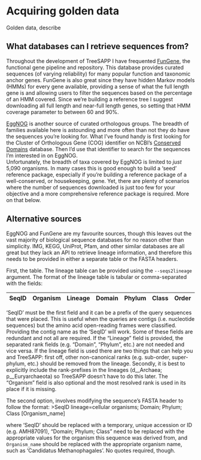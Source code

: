 # Acquiring golden data

Golden data, describe

## What databases can I retrieve sequences from?

Throughout the development of TreeSAPP I have frequented [FunGene](http://fungene.cme.msu.edu/), the functional gene pipeline and repository. This database provides curated sequences (of varying reliability) for many popular function and taxonomic anchor genes. FunGene is also great since they have hidden Markov models (HMMs) for every gene available, providing a sense of what the full length gene is and allowing users to filter the sequences based on the percentage of an HMM covered. Since we're building a reference tree I suggest downloading all full length and near-full length genes, so setting that HMM coverage parameter to between 60 and 90%.

[EggNOG](http://eggnog5.embl.de/#/app/home) is another source of curated orthologous groups. The breadth of families available here is astounding and more often than not they do have the sequences you're looking for. What I've found handy is first looking for the Cluster of Orthologous Gene (COG) identifier on NCBI's [Conserved Domains](https://www.ncbi.nlm.nih.gov/Structure/cdd/cdd.shtml) database. Then I'd use that identifier to search for the sequences I'm interested in on EggNOG.\
Unfortunately, the breadth of taxa covered by EggNOG is limited to *just* 5,090 organisms. In many cases this is good enough to build a 'seed' reference package, especially if you're building a reference package of a well-conserved, or housekeeping, gene. Yet, there are plenty of scenarios where the number of sequences downloaded is just too few for your objective and a more comprehensive reference package is required. More on that below.

## Alternative sources

EggNOG and FunGene are my favourite sources, though this leaves out the vast majority of biological sequence databases for no reason other than simplicity. IMG, KEGG, UniProt, Pfam, and other similar databases are all great but they lack an API to retrieve lineage information, and therefore this needs to be provided in either a separate table or the FASTA headers.

First, the table. The lineage table can be provided using the `--seqs2lineage` argument. The format of the lineage table is tabular or comma-separated with the fields:

| SeqID | Organism | Lineage | Domain | Phylum | Class | Order | Family | Genus | Species |
|-------|----------|---------|--------|--------|-------|-------|--------|-------|---------|

'SeqID' must be the first field and it can be a prefix of the query sequences that were placed. This is useful when the queries are contigs (i.e. nucleotide sequences) but the amino acid open-reading frames were classified. Providing the contig name as the 'SeqID' will work. Some of these fields are redundant and not all are required. If the "Lineage" field is provided, the separated rank fields (e.g. "Domain", "Phylum", etc.) are not needed and vice versa. If the lineage field is used there are two things that can help you and TreeSAPP: first off, other non-canonical ranks (e.g. sub-order, super-phylum, etc.) should be removed from the lineage. Secondly, it is best to explicitly include the rank-prefixes in the lineages (d\_\_Archaea; p\_\_Euryarchaeota) so TreeSAPP doesn't have to do this later. The "Organism" field is also optional and the most resolved rank is used in its place if it is missing.

The second option, involves modifying the sequence's FASTA header to follow the format: \>SeqID lineage=cellular organisms; Domain; Phylum; Class [Organism_name]

where 'SeqID' should be replaced with a temporary, unique accession or ID (e.g. AMH87091), "Domain; Phylum; Class" need to be replaced with the appropriate values for the organism this sequence was derived from, and `Organism_name` should be replaced with the appropriate organism name, such as 'Candidatus Methanophagales'. No quotes required, though.
